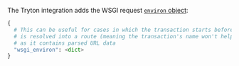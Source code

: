 <PlatformContent includePath="performance/default-sampling-context-platform" />

The Tryton integration adds the WSGI request [`environ` object](https://www.python.org/dev/peps/pep-3333/#environ-variables):

```python
{
  # This can be useful for cases in which the transaction starts before the URL
  # is resolved into a route (meaning the transaction's name won't help much),
  # as it contains parsed URL data
  "wsgi_environ": <dict>
}
```
